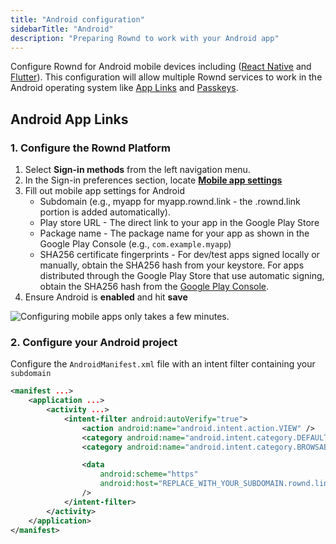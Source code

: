 ```yaml
---
title: "Android configuration"
sidebarTitle: "Android"
description: "Preparing Rownd to work with your Android app"
---
```


Configure Rownd for Android mobile devices including ([React Native](/sdk-reference/mobile/react-native) and [Flutter](/sdk-reference/mobile/flutter)). This configuration will allow multiple Rownd services to work in the Android operating system like [App Links](/configuration/mobile/overview#what-are-universal-links) and [Passkeys](/configuration/authentication-methods/passkeys).

## Android App Links

### 1. Configure the Rownd Platform

1. Select **Sign-in methods** from the left navigation menu.
2. In the Sign-in preferences section, locate [**Mobile app settings**](/configuration/mobile/mobile-app-settings)
3. Fill out mobile app settings for Android
   - Subdomain (e.g., myapp for myapp.rownd.link - the .rownd.link portion is added automatically).
   - Play store URL - The direct link to your app in the Google Play Store
   - Package name - The package name for your app as shown in the Google Play Console (e.g., `com.example.myapp`)
   - SHA256 certificate fingerprints - For dev/test apps signed locally or manually, obtain the SHA256 hash from your keystore. For apps distributed through the Google Play Store that use automatic signing, obtain the SHA256 hash from the [Google Play Console](https://play.google.com/console/developers).
4. Ensure Android is **enabled** and hit **save**

![Configuring mobile apps only takes a few minutes.](/images/mobile-app-settings.png)

### 2. Configure your Android project

Configure the `AndroidManifest.xml` file with an intent filter containing your `subdomain`

```xml
<manifest ...>
    <application ...>
        <activity ...>
            <intent-filter android:autoVerify="true">
                <action android:name="android.intent.action.VIEW" />
                <category android:name="android.intent.category.DEFAULT" />
                <category android:name="android.intent.category.BROWSABLE" />

                <data
                    android:scheme="https"
                    android:host="REPLACE_WITH_YOUR_SUBDOMAIN.rownd.link"
                />
            </intent-filter>
        </activity>
    </application>
</manifest>
```
